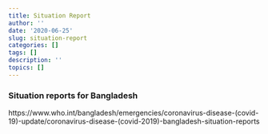 ```yaml
---
title: Situation Report
author: ''
date: '2020-06-25'
slug: situation-report
categories: []
tags: []
description: ''
topics: []
---
```



### Situation reports for Bangladesh 

https://www.who.int/bangladesh/emergencies/coronavirus-disease-(covid-19)-update/coronavirus-disease-(covid-2019)-bangladesh-situation-reports 